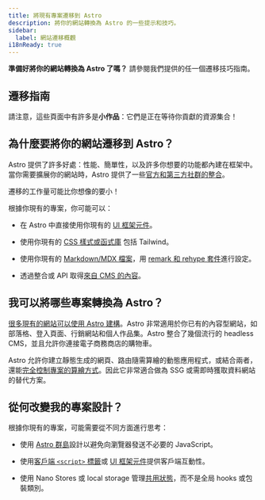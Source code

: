 ```yaml
---
title: 將現有專案遷移到 Astro 
description: 將你的網站轉換為 Astro 的一些提示和技巧。 
sidebar:
  label: 網站遷移概觀
i18nReady: true
---
```


**準備好將你的網站轉換為 Astro 了嗎？** 請參閱我們提供的任一個遷移技巧指南。

## 遷移指南

<MigrationGuidesNav />

請注意，這些頁面中有許多是**小作品**：它們是正在等待你貢獻的資源集合！

## 為什麼要將你的網站遷移到 Astro？

Astro 提供了許多好處：性能、簡單性，以及許多你想要的功能都內建在框架中。當你需要擴展你的網站時，Astro 提供了一些[官方和第三方社群的整合](https://astro.build/integrations)。

遷移的工作量可能比你想像的要小！

根據你現有的專案，你可能可以：

- 在 Astro 中直接使用你現有的 [UI 框架元件](/zh-tw/guides/framework-components/)。

- 使用你現有的 [CSS 樣式或函式庫](/zh-tw/guides/styling/) 包括 Tailwind。

- 使用你現有的 [Markdown/MDX 檔案](/zh-tw/guides/markdown-content/)，用 [remark 和 rehype 套件](/zh-tw/guides/markdown-content/#markdown-plugins)進行設定。

- 透過整合或 API 取得[來自 CMS 的內容](/zh-tw/guides/cms/)。


## 我可以將哪些專案轉換為 Astro？

[很多現有的網站可以使用 Astro 建構](/zh-tw/concepts/why-astro/)。Astro 非常適用於你已有的內容型網站，如部落格、登入頁面、行銷網站和個人作品集。Astro 整合了幾個流行的 headless CMS，並且允許你連接電子商務商店的購物車。

Astro 允許你建立靜態生成的網頁、路由隨需算繪的動態應用程式，或結合兩者，還能[完全控制專案的算繪方式](/zh-tw/guides/on-demand-rendering/)。因此它非常適合做為 SSG 或需即時獲取資料網站的替代方案。

## 從何改變我的專案設計？

根據你現有的專案，可能需要從不同方面進行思考：

- 使用 [Astro 群島](/zh-tw/concepts/islands/#什麼是-astro-群島)設計以避免向瀏覽器發送不必要的 JavaScript。

- 使用[客戶端 `<script>` 標籤](/zh-tw/guides/client-side-scripts/)或 [UI 框架元件](/zh-tw/guides/framework-components/)提供客戶端互動性。

- 使用 Nano Stores 或 local storage 管理[共用狀態](/zh-tw/recipes/sharing-state-islands/)，而不是全局 hooks 或包裝類別。
